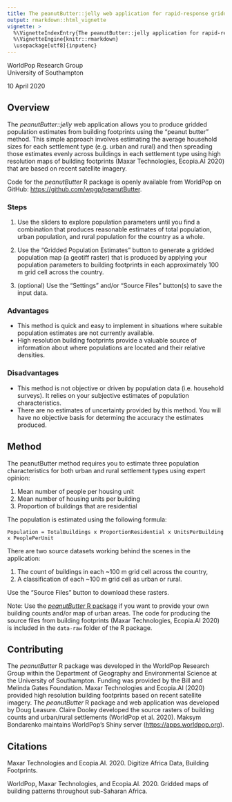 ```yaml
---
title: The peanutButter::jelly web application for rapid-response gridded population estimates
output: rmarkdown::html_vignette
vignette: >
  %\VignetteIndexEntry{The peanutButter::jelly application for rapid-response gridded population estimates using the peanut butter method}
  %\VignetteEngine{knitr::rmarkdown}
  \usepackage[utf8]{inputenc}
---
```


WorldPop Research Group  
University of Southampton  

10 April 2020

## Overview

The *peanutButter::jelly* web application allows you to produce gridded population estimates from building footprints using the "peanut butter" method. This simple approach involves estimating the average household sizes for each settlement type (e.g. urban and rural) and then spreading those estimates evenly across buildings in each settlement type using high resolution maps of building footprints (Maxar Technologies, Ecopia.AI 2020) that are based on recent satellite imagery.

Code for the *peanutButter* R package is openly available from WorldPop on GitHub: <a href="https://github.com/wpgp/peanutButter" target="_blank">https://github.com/wpgp/peanutButter</a>.

### Steps
1. Use the sliders to explore population parameters until you find a combination that produces reasonable estimates of total population, urban population, and rural population for the country as a whole. 

2. Use the "Gridded Population Estimates" button to generate a gridded population map (a geotiff raster) that is produced by applying your population parameters to building footprints in each approximately 100 m grid cell across the country.  

3. (optional) Use the "Settings" and/or "Source Files" button(s) to save the input data.

### Advantages  
- This method is quick and easy to implement in situations where suitable population estimates are not currently available.  
- High resolution building footprints provide a valuable source of information about where populations are located and their relative densities.

### Disadvantages
- This method is not objective or driven by population data (i.e. household surveys). It relies on your subjective estimates of population characteristics.  
- There are no estimates of uncertainty provided by this method. You will have no objective basis for determing the accuracy the estimates produced.  

## Method

The peanutButter method requires you to estimate three population characteristics for both urban and rural settlement types using expert opinion:  

1. Mean number of people per housing unit  
2. Mean number of housing units per building  
3. Proportion of buildings that are residential  

The population is estimated using the following formula:  

`Population = TotalBuildings x ProportionResidential x UnitsPerBuilding x PeoplePerUnit`

There are two source datasets working behind the scenes in the application:  

1. The count of buildings in each ~100 m grid cell across the country,  
2. A classification of each ~100 m grid cell as urban or rural.

Use the "Source Files" button to download these rasters. 

Note: Use the <a href='https://github.com/wpgp/peanutButter' target='_blank'>*peanutButter* R package</a> if you want to provide your own building counts and/or map of urban areas. The code for producing the source files from building footprints (Maxar Technologies, Ecopia.AI 2020) is included in the `data-raw` folder of the R package.

## Contributing
The _peanutButter_ R package was developed in the WorldPop Research Group within the Department of Geography and Environmental Science at the University of Southampton. Funding was provided by the Bill and Melinda Gates Foundation. Maxar Technologies and Ecopia.AI (2020) provided high resolution building footprints based on recent satellite imagery. The _peanutButter_ R package and web application was developed by Doug Leasure. Claire Dooley developed the source rasters of building counts and urban/rural settlements (WorldPop et al. 2020). Maksym Bondarenko maintains WorldPop's Shiny server (<a href="https://apps.worldpop.org" target="_blank">https://apps.worldpop.org</a>). 

## Citations

Maxar Technologies and Ecopia.AI. 2020. Digitize Africa Data, Building Footprints.  

WorldPop, Maxar Technologies, and Ecopia.AI. 2020. Gridded maps of building patterns throughout sub-Saharan Africa.
